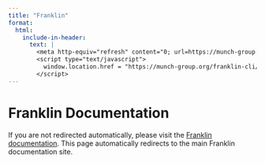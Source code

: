 ```yaml
---
title: "Franklin"
format:
  html:
    include-in-header:
      text: |
        <meta http-equiv="refresh" content="0; url=https://munch-group.org/franklin-cli/">
        <script type="text/javascript">
          window.location.href = "https://munch-group.org/franklin-cli/"
        </script>
---
```


# Franklin Documentation
If you are not redirected automatically, please visit the [Franklin documentation](https://munch-group/franklin-cli/).
This page automatically redirects to the main Franklin documentation site.